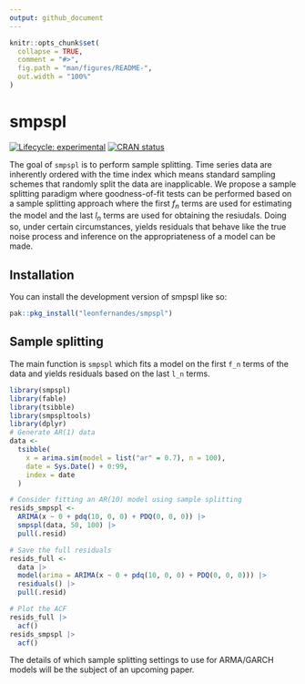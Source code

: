 ```yaml
---
output: github_document
---
```


<!-- README.md is generated from README.Rmd. Please edit that file -->

```r
knitr::opts_chunk$set(
  collapse = TRUE,
  comment = "#>",
  fig.path = "man/figures/README-",
  out.width = "100%"
)
```

# smpspl

<!-- badges: start -->
[![Lifecycle: experimental](https://img.shields.io/badge/lifecycle-experimental-orange.svg)](https://lifecycle.r-lib.org/articles/stages.html#experimental)
[![CRAN status](https://www.r-pkg.org/badges/version/smpspl)](https://CRAN.R-project.org/package=smpspl)
<!-- badges: end -->

The goal of `smpspl` is to perform sample splitting.
Time series data are inherently ordered with the time index which means standard sampling schemes that randomly split the data are inapplicable.
We propose a sample splitting paradigm where goodness-of-fit tests can be performed based on a sample splitting approach where the first $f_n$ terms are used for estimating the model and the last $l_n$ terms are used for obtaining the resiudals.
Doing so, under certain circumstances, yields residuals that behave like the true noise process and inference on the appropriateness of a model can be made.

## Installation

You can install the development version of smpspl like so:

``` r
pak::pkg_install("leonfernandes/smpspl")
```

## Sample splitting

The main function is `smpspl` which fits a model on the first `f_n` terms of the data and yields residuals based on the last `l_n` terms.
```r
library(smpspl)
library(fable)
library(tsibble)
library(smpspltools)
library(dplyr)
# Generate AR(1) data
data <-
  tsibble(
    x = arima.sim(model = list("ar" = 0.7), n = 100),
    date = Sys.Date() + 0:99,
    index = date
  )

# Consider fitting an AR(10) model using sample splitting
resids_smpspl <-
  ARIMA(x ~ 0 + pdq(10, 0, 0) + PDQ(0, 0, 0)) |>
  smpspl(data, 50, 100) |>
  pull(.resid)

# Save the full residuals
resids_full <-
  data |>
  model(arima = ARIMA(x ~ 0 + pdq(10, 0, 0) + PDQ(0, 0, 0))) |>
  residuals() |>
  pull(.resid)

# Plot the ACF
resids_full |>
  acf()
resids_smpspl |>
  acf()
```

The details of which sample splitting settings to use for ARMA/GARCH models will be the subject of an upcoming paper.